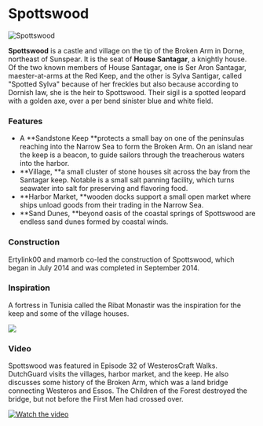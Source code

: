 

# Spottswood

<Image src="https://cdn.sanity.io/images/1as7cn02/production/a987c798eabeb6f870918bedf281fce03560c5fb-1280x720.png?w=976&h=350&fit=crop&crop=center&auto=format" alt="Spottswood" width={976} height={350}  />

<ProjectDetails
  floatRight
  region="Dorne"
  house="House Santagar"
  type="Castle"
  status="Completed"
  warp="/warp spottswood"
  projectLead="ErtyLink, mamorb"
  dateStarted="July 8, 2014"
  dateCompleted="July 8, 2014"
/>

**Spottswood** is a castle and village on the tip of the Broken Arm in Dorne, northeast of Sunspear. It is the seat of **House Santagar**, a knightly house. Of the two known members of House Santagar, one is Ser Aron Santagar, maester-at-arms at the Red Keep, and the other is Sylva Santigar, called "Spotted Sylva" because of her freckles but also because according to Dornish law, she is the heir to Spottswood. Their sigil is a spotted leopard with a golden axe, over a per bend sinister blue and white field.  


### Features

* A **Sandstone Keep **protects a small bay on one of the peninsulas reaching into the Narrow Sea to form the Broken Arm. On an island near the keep is a beacon, to guide sailors through the treacherous waters into the harbor.
* **Village, **a small cluster of stone houses sit across the bay from the Santagar keep. Notable is a small salt panning facility, which turns seawater into salt for preserving and flavoring food.
* **Harbor Market, **wooden docks support a small open market where ships unload goods from their trading in the Narrow Sea.
* **Sand Dunes, **beyond oasis of the coastal springs of Spottswood are endless sand dunes formed by coastal winds.

### Construction

Ertylink00 and mamorb co-led the construction of Spottswood, which began in July 2014 and was completed in September 2014.

### Inspiration

A fortress in Tunisia called the Ribat Monastir was the inspiration for the keep and some of the village houses.


![](https://cdn.sanity.io/images/1as7cn02/production/7ca2ef85d4879f55cca824416660c9046aa915c1-976x351.jpg)

### Video

Spottswood was featured in Episode 32 of WesterosCraft Walks. DutchGuard visits the villages, harbor market, and the keep. He also discusses some history of the Broken Arm, which was a land bridge connecting Westeros and Essos. The Children of the Forest destroyed the bridge, but not before the First Men had crossed over.


[![Watch the video](https://img.youtube.com/vi/GIftVnu_pQw/0.jpg)](https://www.youtube.com/embed/GIftVnu_pQw)